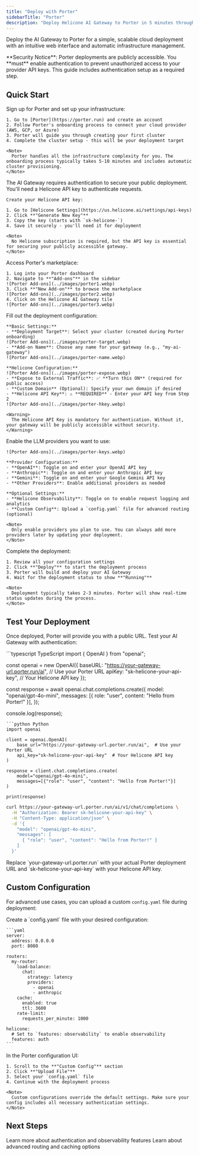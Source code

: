 ```yaml
---
title: "Deploy with Porter"
sidebarTitle: "Porter"
description: "Deploy Helicone AI Gateway to Porter in 5 minutes through their intuitive UI"
---
```


Deploy the AI Gateway to Porter for a simple, scalable cloud deployment with an intuitive web interface and automatic infrastructure management.

<Warning>
  **Security Notice**: Porter deployments are publicly accessible. You **must** enable authentication to prevent unauthorized access to your provider API keys. This guide includes authentication setup as a required step.
</Warning>

## Quick Start

<Steps>
  <Step title="Create a Porter account">
    Sign up for Porter and set up your infrastructure:

    1. Go to [Porter](https://porter.run) and create an account
    2. Follow Porter's onboarding process to connect your cloud provider (AWS, GCP, or Azure)
    3. Porter will guide you through creating your first cluster
    4. Complete the cluster setup - this will be your deployment target

    <Note>
      Porter handles all the infrastructure complexity for you. The onboarding process typically takes 5-10 minutes and includes automatic cluster provisioning.
    </Note>
  </Step>

  <Step title="Get your Helicone API key">
    The AI Gateway requires authentication to secure your public deployment. You'll need a Helicone API key to authenticate requests.

    Create your Helicone API key:

    1. Go to [Helicone Settings](https://us.helicone.ai/settings/api-keys)
    2. Click **"Generate New Key"**
    3. Copy the key (starts with `sk-helicone-`)
    4. Save it securely - you'll need it for deployment

    <Note>
      No Helicone subscription is required, but the API key is essential for securing your publicly accessible gateway.
    </Note>
  </Step>

  <Step title="Navigate to the Helicone AI Gateway Add-on">
    Access Porter's marketplace:

    1. Log into your Porter dashboard
    2. Navigate to **"Add-ons"** in the sidebar
    ![Porter Add-ons](../images/porter1.webp)
    3. Click **"New Add-on"** to browse the marketplace
    ![Porter Add-ons](../images/porter2.webp)
    4. Click on the Helicone AI Gateway tile
    ![Porter Add-ons](../images/porter3.webp)
  </Step>

  <Step title="Configure deployment settings">
    Fill out the deployment configuration:

    **Basic Settings:**
    - **Deployment Target**: Select your cluster (created during Porter onboarding)
    ![Porter Add-ons](../images/porter-target.webp)
    - **Add-on Name**: Choose any name for your gateway (e.g., "my-ai-gateway")
    ![Porter Add-ons](../images/porter-name.webp)

    **Helicone Configuration:**
    ![Porter Add-ons](../images/porter-expose.webp)
    - **Expose to External Traffic**: ✅ **Turn this ON** (required for public access)
    - **Custom Domain** (Optional): Specify your own domain if desired
    - **Helicone API Key**: ⚠️ **REQUIRED** - Enter your API key from Step 2
    ![Porter Add-ons](../images/porter-hkey.webp)

    <Warning>
      The Helicone API Key is mandatory for authentication. Without it, your gateway will be publicly accessible without security.
    </Warning>
  </Step>

  <Step title="Configure provider API keys">
    Enable the LLM providers you want to use:

    ![Porter Add-ons](../images/porter-keys.webp)

    **Provider Configuration:**
    - **OpenAI**: Toggle on and enter your OpenAI API key
    - **Anthropic**: Toggle on and enter your Anthropic API key  
    - **Gemini**: Toggle on and enter your Google Gemini API key
    - **Other Providers**: Enable additional providers as needed

    **Optional Settings:**
    - **Helicone Observability**: Toggle on to enable request logging and analytics
    - **Custom Config**: Upload a `config.yaml` file for advanced routing (optional)

    <Note>
      Only enable providers you plan to use. You can always add more providers later by updating your deployment.
    </Note>
  </Step>

  <Step title="Deploy your gateway">
    Complete the deployment:

    1. Review all your configuration settings
    2. Click **"Deploy"** to start the deployment process
    3. Porter will build and deploy your AI Gateway
    4. Wait for the deployment status to show **"Running"**

    <Note>
      Deployment typically takes 2-3 minutes. Porter will show real-time status updates during the process.
    </Note>
  </Step>
</Steps>

## Test Your Deployment

Once deployed, Porter will provide you with a public URL. Test your AI Gateway with authentication:

<CodeGroup>
```typescript TypeScript
import { OpenAI } from "openai";

const openai = new OpenAI({
  baseURL: "https://your-gateway-url.porter.run/ai", // Use your Porter URL
  apiKey: "sk-helicone-your-api-key", // Your Helicone API key
});

const response = await openai.chat.completions.create({
  model: "openai/gpt-4o-mini",
  messages: [{ role: "user", content: "Hello from Porter!" }],
});

console.log(response);
```
```python Python
import openai

client = openai.OpenAI(
    base_url="https://your-gateway-url.porter.run/ai",  # Use your Porter URL
    api_key="sk-helicone-your-api-key"  # Your Helicone API key
)

response = client.chat.completions.create(
    model="openai/gpt-4o-mini",
    messages=[{"role": "user", "content": "Hello from Porter!"}]
)

print(response)
```
```bash cURL
curl https://your-gateway-url.porter.run/ai/v1/chat/completions \
  -H "Authorization: Bearer sk-helicone-your-api-key" \
  -H "Content-Type: application/json" \
  -d '{
    "model": "openai/gpt-4o-mini",
    "messages": [
      { "role": "user", "content": "Hello from Porter!" }
    ]
  }'
```
</CodeGroup>

<Note>
  Replace `your-gateway-url.porter.run` with your actual Porter deployment URL and `sk-helicone-your-api-key` with your Helicone API key.
</Note>

## Custom Configuration

For advanced use cases, you can upload a custom `config.yaml` file during deployment:

<Steps>
  <Step title="Create a custom config file">
    Create a `config.yaml` file with your desired configuration:

    ```yaml
    server:
      address: 0.0.0.0
      port: 8080

    routers:
      my-router:
        load-balance:
          chat:
            strategy: latency
            providers:
              - openai
              - anthropic
        cache:
          enabled: true
          ttl: 3600
        rate-limit:
          requests_per_minute: 1000

    helicone:
      # Set to `features: observability` to enable observability
      features: auth
    ```
  </Step>

  <Step title="Upload during deployment">
    In the Porter configuration UI:

    1. Scroll to the **"Custom Config"** section
    2. Click **"Upload File"** 
    3. Select your `config.yaml` file
    4. Continue with the deployment process

    <Note>
      Custom configurations override the default settings. Make sure your config includes all necessary authentication settings.
    </Note>
  </Step>
</Steps>

## Next Steps

<CardGroup cols={2}>
  <Card title="Secure Your Gateway" href="/ai-gateway/helicone-integration">
    Learn more about authentication and observability features
  </Card>
  <Card title="Custom Configuration" href="/ai-gateway/config">
    Learn about advanced routing and caching options
  </Card>
</CardGroup>
